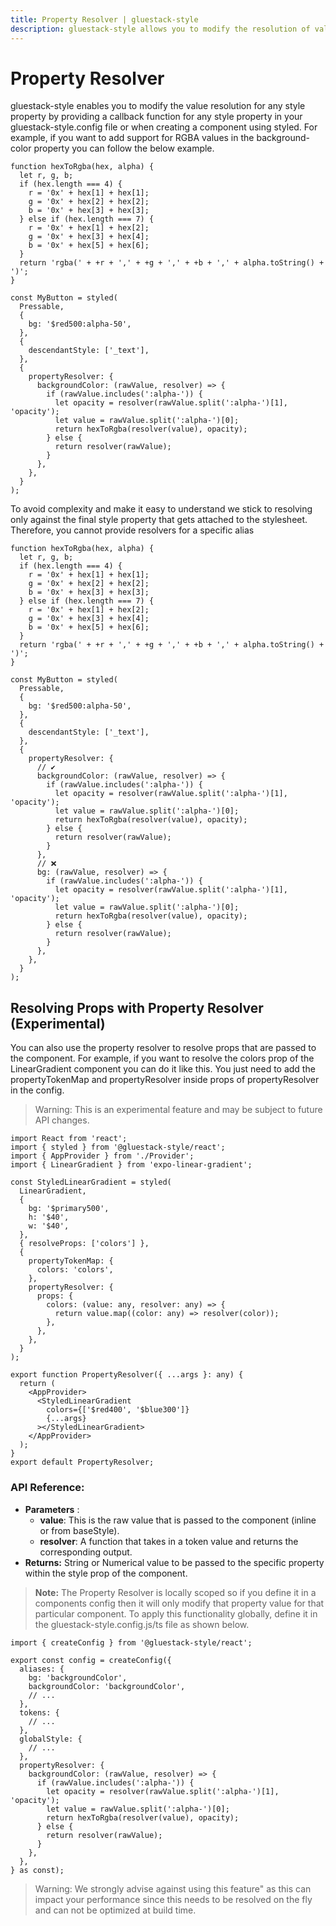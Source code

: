 ```yaml
---
title: Property Resolver | gluestack-style
description: gluestack-style allows you to modify the resolution of value of any style property that you pass by providing a callback function against any style property.
---
```



<Meta title="api/Property Resolver" />

# Property Resolver

gluestack-style enables you to modify the value resolution for any style property by providing a callback function for any style property in your gluestack-style.config file or when creating a component using styled. For example, if you want to add support for RGBA values in the background-color property you can follow the below example.

```tsx
function hexToRgba(hex, alpha) {
  let r, g, b;
  if (hex.length === 4) {
    r = '0x' + hex[1] + hex[1];
    g = '0x' + hex[2] + hex[2];
    b = '0x' + hex[3] + hex[3];
  } else if (hex.length === 7) {
    r = '0x' + hex[1] + hex[2];
    g = '0x' + hex[3] + hex[4];
    b = '0x' + hex[5] + hex[6];
  }
  return 'rgba(' + +r + ',' + +g + ',' + +b + ',' + alpha.toString() + ')';
}

const MyButton = styled(
  Pressable,
  {
    bg: '$red500:alpha-50',
  },
  {
    descendantStyle: ['_text'],
  },
  {
    propertyResolver: {
      backgroundColor: (rawValue, resolver) => {
        if (rawValue.includes(':alpha-')) {
          let opacity = resolver(rawValue.split(':alpha-')[1], 'opacity');
          let value = rawValue.split(':alpha-')[0];
          return hexToRgba(resolver(value), opacity);
        } else {
          return resolver(rawValue);
        }
      },
    },
  }
);
```

To avoid complexity and make it easy to understand we stick to resolving only against the final style property that gets attached to the stylesheet. Therefore, you cannot provide resolvers for a specific alias

```tsx
function hexToRgba(hex, alpha) {
  let r, g, b;
  if (hex.length === 4) {
    r = '0x' + hex[1] + hex[1];
    g = '0x' + hex[2] + hex[2];
    b = '0x' + hex[3] + hex[3];
  } else if (hex.length === 7) {
    r = '0x' + hex[1] + hex[2];
    g = '0x' + hex[3] + hex[4];
    b = '0x' + hex[5] + hex[6];
  }
  return 'rgba(' + +r + ',' + +g + ',' + +b + ',' + alpha.toString() + ')';
}

const MyButton = styled(
  Pressable,
  {
    bg: '$red500:alpha-50',
  },
  {
    descendantStyle: ['_text'],
  },
  {
    propertyResolver: {
      // ✔️
      backgroundColor: (rawValue, resolver) => {
        if (rawValue.includes(':alpha-')) {
          let opacity = resolver(rawValue.split(':alpha-')[1], 'opacity');
          let value = rawValue.split(':alpha-')[0];
          return hexToRgba(resolver(value), opacity);
        } else {
          return resolver(rawValue);
        }
      },
      // ❌
      bg: (rawValue, resolver) => {
        if (rawValue.includes(':alpha-')) {
          let opacity = resolver(rawValue.split(':alpha-')[1], 'opacity');
          let value = rawValue.split(':alpha-')[0];
          return hexToRgba(resolver(value), opacity);
        } else {
          return resolver(rawValue);
        }
      },
    },
  }
);
```

## Resolving Props with Property Resolver (Experimental)

You can also use the property resolver to resolve props that are passed to the component. For example, if you want to resolve the colors prop of the LinearGradient component you can do it like this. You just need to add the propertyTokenMap and propertyResolver inside props of propertyResolver in the config.

> Warning: This is an experimental feature and may be subject to future API changes.

```tsx
import React from 'react';
import { styled } from '@gluestack-style/react';
import { AppProvider } from './Provider';
import { LinearGradient } from 'expo-linear-gradient';

const StyledLinearGradient = styled(
  LinearGradient,
  {
    bg: '$primary500',
    h: '$40',
    w: '$40',
  },
  { resolveProps: ['colors'] },
  {
    propertyTokenMap: {
      colors: 'colors',
    },
    propertyResolver: {
      props: {
        colors: (value: any, resolver: any) => {
          return value.map((color: any) => resolver(color));
        },
      },
    },
  }
);

export function PropertyResolver({ ...args }: any) {
  return (
    <AppProvider>
      <StyledLinearGradient
        colors={['$red400', '$blue300']}
        {...args}
      ></StyledLinearGradient>
    </AppProvider>
  );
}
export default PropertyResolver;
```

### API Reference:

- **Parameters** :
  - **value**: This is the raw value that is passed to the component (inline or from baseStyle).
  - **resolver**: A function that takes in a token value and returns the corresponding output.
- **Returns:** String or Numerical value to be passed to the specific property within the style prop of the component.

> **Note:** The Property Resolver is locally scoped so if you define it in a components config then it will only modify that property value for that particular component. To apply this functionality globally, define it in the gluestack-style.config.js/ts file as shown below.

```tsx
import { createConfig } from '@gluestack-style/react';

export const config = createConfig({
  aliases: {
    bg: 'backgroundColor',
    backgroundColor: 'backgroundColor',
    // ...
  },
  tokens: {
    // ...
  },
  globalStyle: {
    // ...
  },
  propertyResolver: {
    backgroundColor: (rawValue, resolver) => {
      if (rawValue.includes(':alpha-')) {
        let opacity = resolver(rawValue.split(':alpha-')[1], 'opacity');
        let value = rawValue.split(':alpha-')[0];
        return hexToRgba(resolver(value), opacity);
      } else {
        return resolver(rawValue);
      }
    },
  },
} as const);
```

> Warning: We strongly advise against using this feature" as this can impact your performance since this needs to be resolved on the fly and can not be optimized at build time.
